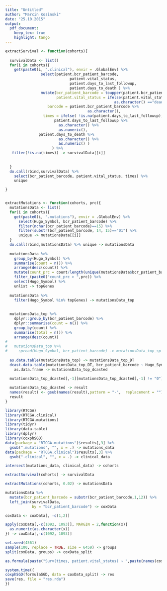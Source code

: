 ```yaml
---
title: "Untitled"
author: "Marcin Kosinski"
date: "25.10.2015"
output:
  pdf_document:
    keep_tex: true
    highlight: tango
---
```


```r


extractSurvival <- function(cohorts){
  
  survivalData <- list()
  for(i in cohorts){
    get(paste0(i, ".clinical"), envir = .GlobalEnv) %>%
				select(patient.bcr_patient_barcode,
							 patient.vital_status,
							 patient.days_to_last_followup,
							 patient.days_to_death ) %>%
				mutate(bcr_patient_barcode = toupper(patient.bcr_patient_barcode),
				       patient.vital_status = ifelse(patient.vital_status %>%
												 as.character() =="dead",1,0),
    		       barcode = patient.bcr_patient_barcode %>%
					 	             as.character(),
      		     times = ifelse( !is.na(patient.days_to_last_followup),
                      patient.days_to_last_followup %>%
                     	as.character() %>%
                     	as.numeric(),
               patient.days_to_death %>%
                     	as.character() %>%
                     	as.numeric() )
					 ) %>%
   filter(!is.na(times)) -> survivalData[[i]]
  
  
  }
  do.call(rbind,survivalData) %>%
    select(bcr_patient_barcode, patient.vital_status, times) %>%
    unique  

}


extractMutations <- function(cohorts, prc){
  mutationsData <- list()
  for(i in cohorts){
    get(paste0(i, ".mutations"), envir = .GlobalEnv) %>%
      select(Hugo_Symbol, bcr_patient_barcode) %>%
      filter(nchar(bcr_patient_barcode)==15) %>%
      filter(substr(bcr_patient_barcode, 14, 15)=="01") %>%
      unique -> mutationsData[[i]]
  }
  do.call(rbind,mutationsData) %>% unique -> mutationsData
  
  mutationsData %>%
    group_by(Hugo_Symbol) %>%
    summarise(count = n()) %>%
    arrange(desc(count)) %>%
    mutate(count_prc = count/length(unique(mutationsData$bcr_patient_barcode))) %>%
    filter_(paste0("count_prc > ",prc)) %>%
    select(Hugo_Symbol) %>%
    unlist -> topGenes
  
  mutationsData %>%
    filter(Hugo_Symbol %in% topGenes) -> mutationsData_top
  
  
  mutationsData_top %>%
    dplyr::group_by(bcr_patient_barcode) %>%
    dplyr::summarise(count = n()) %>%
    group_by(count) %>% 
    summarise(total = n()) %>%
    arrange(desc(count))
#   
#   mutationsData_top %>%
#     spread(Hugo_Symbol, bcr_patient_barcode) -> mutationsData_top_sp
  
  as.data.table(mutationsData_top) -> mutationsData_top_DT
  dcast.data.table(mutationsData_top_DT, bcr_patient_barcode ~ Hugo_Symbol , fill = 0) %>%
    as.data.frame -> mutationsData_top_dcasted
  
  mutationsData_top_dcasted[,-1][mutationsData_top_dcasted[,-1] != "0"] <- 1

  mutationsData_top_dcasted -> result
  names(result) <- gsub(names(result),pattern = "-",  replacement = "")
  result
}

```


```r
library(RTCGA)
library(RTCGA.clinical)
library(RTCGA.mutations)
library(tidyr)
library(data.table)
library(dplyr)
library(coxphSGD)
data(package = "RTCGA.mutations")$results[,3] %>%
  gsub(".mutations", "", x = .) -> mutations_data
data(package = "RTCGA.clinical")$results[,3] %>%
  gsub(".clinical", "", x = .) -> clinical_data

intersect(mutations_data, clinical_data) -> cohorts

extractSurvival(cohorts) -> survivalData

extractMutations(cohorts, 0.02) -> mutationsData 

mutationsData %>%
  mutate(bcr_patient_barcode = substr(bcr_patient_barcode,1,12)) %>%
  left_join(survivalData,
            by = "bcr_patient_barcode") -> coxData

coxData <- coxData[, -c(1,2)]

apply(coxData[,-c(1092, 1093)], MARGIN = 2,function(x){
  as.numeric(as.character(x))
}) -> coxData[,-c(1092, 1093)]

set.seed(4561)
sample(100, replace = TRUE, size = 6459) -> groups
split(coxData, groups) -> coxData_split

as.formula(paste("Surv(times, patient.vital_status) ~ ",paste(names(coxData)[-c(1092, 1093)], collapse="+"), collapse = "")) -> formulaSGD

system.time({
coxphSGD(formulaSGD, data = coxData_split) -> res
save(res, file = "res.rda")
})
```


